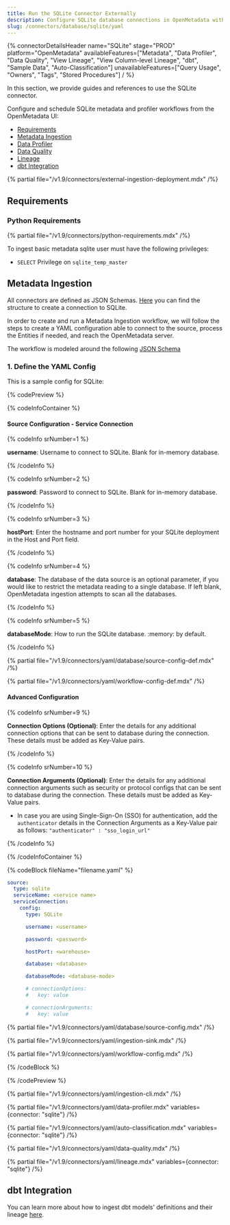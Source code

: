 ```yaml
---
title: Run the SQLite Connector Externally
description: Configure SQLite database connections in OpenMetadata with YAML. Step-by-step setup guide, configuration examples, and best practices for metadata extraction.
slug: /connectors/database/sqlite/yaml
---
```



{% connectorDetailsHeader
name="SQLite"
stage="PROD"
platform="OpenMetadata"
availableFeatures=["Metadata", "Data Profiler", "Data Quality", "View Lineage", "View Column-level Lineage", "dbt", "Sample Data", "Auto-Classification"]
unavailableFeatures=["Query Usage", "Owners", "Tags", "Stored Procedures"]
/ %}

In this section, we provide guides and references to use the SQLite connector.

Configure and schedule SQLite metadata and profiler workflows from the OpenMetadata UI:

- [Requirements](#requirements)
- [Metadata Ingestion](#metadata-ingestion)
- [Data Profiler](#data-profiler)
- [Data Quality](#data-quality)
- [Lineage](#lineage)
- [dbt Integration](#dbt-integration)

{% partial file="/v1.9/connectors/external-ingestion-deployment.mdx" /%}

## Requirements

### Python Requirements

{% partial file="/v1.9/connectors/python-requirements.mdx" /%}

To ingest basic metadata sqlite user must have the following privileges:
  - `SELECT` Privilege on `sqlite_temp_master`

## Metadata Ingestion

All connectors are defined as JSON Schemas.
[Here](https://github.com/open-metadata/OpenMetadata/blob/main/openmetadata-spec/src/main/resources/json/schema/entity/services/connections/database/sqliteConnection.json)
you can find the structure to create a connection to SQLite.

In order to create and run a Metadata Ingestion workflow, we will follow
the steps to create a YAML configuration able to connect to the source,
process the Entities if needed, and reach the OpenMetadata server.

The workflow is modeled around the following
[JSON Schema](https://github.com/open-metadata/OpenMetadata/blob/main/openmetadata-spec/src/main/resources/json/schema/metadataIngestion/workflow.json)

### 1. Define the YAML Config

This is a sample config for SQLite:

{% codePreview %}

{% codeInfoContainer %}

#### Source Configuration - Service Connection

{% codeInfo srNumber=1 %}

**username**: Username to connect to SQLite. Blank for in-memory database.

{% /codeInfo %}

{% codeInfo srNumber=2 %}

**password**: Password to connect to SQLite. Blank for in-memory database.

{% /codeInfo %}

{% codeInfo srNumber=3 %}

**hostPort**: Enter the hostname and port number for your SQLite deployment in the Host and Port field.

{% /codeInfo %}

{% codeInfo srNumber=4 %}

**database**: The database of the data source is an optional parameter, if you would like to restrict the metadata reading to a single database. If left blank, OpenMetadata ingestion attempts to scan all the databases.


{% /codeInfo %}

{% codeInfo srNumber=5 %}

**databaseMode**: How to run the SQLite database. :memory: by default.

{% /codeInfo %}

{% partial file="/v1.9/connectors/yaml/database/source-config-def.mdx" /%}

<IngestionSinkDef />

{% partial file="/v1.9/connectors/yaml/workflow-config-def.mdx" /%}

#### Advanced Configuration

{% codeInfo srNumber=9 %}

**Connection Options (Optional)**: Enter the details for any additional connection options that can be sent to database during the connection. These details must be added as Key-Value pairs.

{% /codeInfo %}

{% codeInfo srNumber=10 %}

**Connection Arguments (Optional)**: Enter the details for any additional connection arguments such as security or protocol configs that can be sent to database during the connection. These details must be added as Key-Value pairs.

- In case you are using Single-Sign-On (SSO) for authentication, add the `authenticator` details in the Connection Arguments as a Key-Value pair as follows: `"authenticator" : "sso_login_url"`

{% /codeInfo %}

{% /codeInfoContainer %}

{% codeBlock fileName="filename.yaml" %}

```yaml {% isCodeBlock=true %}
source:
  type: sqlite
  serviceName: <service name>
  serviceConnection:
    config:
      type: SQLite
```
```yaml {% srNumber=1 %}
      username: <username>
```
```yaml {% srNumber=2 %}
      password: <password>
```
```yaml {% srNumber=3 %}
      hostPort: <warehouse>
```
```yaml {% srNumber=4 %}
      database: <database>
```
```yaml {% srNumber=5 %}
      databaseMode: <database-mode>
```
```yaml {% srNumber=9 %}
      # connectionOptions:
      #   key: value
```
```yaml {% srNumber=10 %}
      # connectionArguments:
      #   key: value
```


{% partial file="/v1.9/connectors/yaml/database/source-config.mdx" /%}

{% partial file="/v1.9/connectors/yaml/ingestion-sink.mdx" /%}

{% partial file="/v1.9/connectors/yaml/workflow-config.mdx" /%}

{% /codeBlock %}

{% /codePreview %}

{% partial file="/v1.9/connectors/yaml/ingestion-cli.mdx" /%}

{% partial file="/v1.9/connectors/yaml/data-profiler.mdx" variables={connector: "sqlite"} /%}

{% partial file="/v1.9/connectors/yaml/auto-classification.mdx" variables={connector: "sqlite"} /%}

{% partial file="/v1.9/connectors/yaml/data-quality.mdx" /%}

{% partial file="/v1.9/connectors/yaml/lineage.mdx" variables={connector: "sqlite"} /%}

## dbt Integration

You can learn more about how to ingest dbt models' definitions and their lineage [here](/connectors/ingestion/workflows/dbt).
